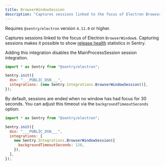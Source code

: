 ```yaml
---
title: BrowserWindowSession
description: "Captures sessions linked to the focus of Electron BrowserWindows."
---
```


Requires `@sentry/electron` version `4.11.0` or higher.

Captures sessions linked to the focus of Electron `BrowserWindow`s. Capturing
sessions makes it possible to show [release health](/product/releases/health/)
statistics in Sentry.

Adding this integration disables the <PlatformLink to="/integrations/mainprocesssession">MainProcessSession</PlatformLink>
session integration.

<SignInNote />

```javascript
import * as Sentry from "@sentry/electron";

Sentry.init({
  dsn: "___PUBLIC_DSN___",
  integrations: [new Sentry.Integrations.BrowserWindowSession()],
});
```

By default, sessions are ended when no window has had focus for 30
seconds. You can adjust this timeout via the `backgroundTimeoutSeconds` option:

```javascript
import * as Sentry from "@sentry/electron";

Sentry.init({
  dsn: "___PUBLIC_DSN___",
  integrations: [
    new Sentry.Integrations.BrowserWindowSession({
      backgroundTimeoutSeconds: 120,
    }),
  ],
});
```
